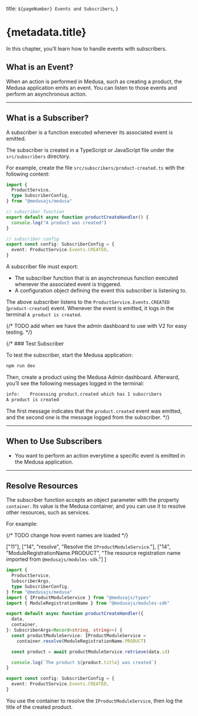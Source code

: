   title: `${pageNumber} Events and Subscribers`,
}

# {metadata.title}

In this chapter, you’ll learn how to handle events with subscribers.

## What is an Event?

When an action is performed in Medusa, such as creating a product, the Medusa application emits an event. You can listen to those events and perform an asynchronous action.

---

## What is a Subscriber?

A subscriber is a function executed whenever its associated event is emitted.

The subscriber is created in a TypeScript or JavaScript file under the `src/subscribers` directory.

For example, create the file `src/subscribers/product-created.ts` with the following content:

```ts title="src/subscribers/product-created.ts"
import {
  ProductService,
  type SubscriberConfig,
} from "@medusajs/medusa"

// subscriber function
export default async function productCreateHandler() {
  console.log("A product was created")
}

// subscriber config
export const config: SubscriberConfig = {
  event: ProductService.Events.CREATED,
}
```

A subscriber file must export:

- The subscriber function that is an asynchronous function executed whenever the associated event is triggered.
- A configuration object defining the event this subscriber is listening to.

The above subscriber listens to the `ProductService.Events.CREATED` (`product-created`) event. Whenever the event is emitted, it logs in the terminal `A product is created`.

{/* TODO add when we have the admin dashboard to use with V2 for easy testing. */}

{/* ### Test Subscriber

To test the subscriber, start the Medusa application:

```bash npm2yarn
npm run dev
```

Then, create a product using the Medusa Admin dashboard. Afterward, you’ll see the following messages logged in the terminal:

```bash
info:    Processing product.created which has 1 subscribers
A product is created
```

The first message indicates that the `product.created` event was emitted, and the second one is the message logged from the subscriber. */}

---

## When to Use Subscribers

<Note title="Use subscribers when" type="success">

- You want to perform an action everytime a specific event is emitted in the Medusa application.

</Note>

---

## Resolve Resources

The subscriber function accepts an object parameter with the property `container`. Its value is the Medusa container, and you can use it to resolve other resources, such as services.

For example:

{/* TODO change how event names are loaded */}

  ["11"],
  ["14", "resolve", "Resolve the `IProductModuleService`."],
  ["14", "ModuleRegistrationName.PRODUCT", "The resource registration name imported from `@medusajs/modules-sdk`."]
]

```ts title="src/subscribers/product-created.ts" highlights={highlights}
import {
  ProductService,
  SubscriberArgs,
  type SubscriberConfig,
} from "@medusajs/medusa"
import { IProductModuleService } from "@medusajs/types"
import { ModuleRegistrationName } from "@medusajs/modules-sdk"

export default async function productCreateHandler({
  data,
  container,
}: SubscriberArgs<Record<string, string>>) {
  const productModuleService: IProductModuleService =
    container.resolve(ModuleRegistrationName.PRODUCT)

  const product = await productModuleService.retrieve(data.id)

  console.log(`The product ${product.title} was created`)
}

export const config: SubscriberConfig = {
  event: ProductService.Events.CREATED,
}
```

You use the container to resolve the `IProductModuleService`, then log the title of the created product.
